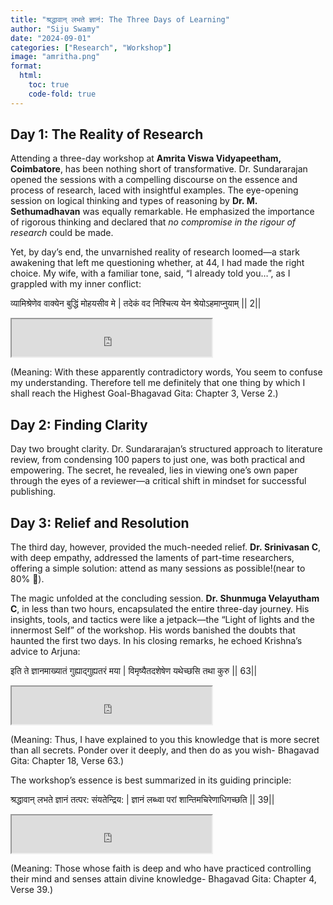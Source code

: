 ```yaml
---
title: "श्रद्धावान् लभते ज्ञानं: The Three Days of Learning"
author: "Siju Swamy"
date: "2024-09-01"
categories: ["Research", "Workshop"]
image: "amritha.png"
format: 
  html:
    toc: true
    code-fold: true
---
```


## Day 1: The Reality of Research

Attending a three-day workshop at **Amrita Viswa Vidyapeetham, Coimbatore**, has been nothing short of transformative. Dr. Sundararajan opened the sessions with a compelling discourse on the essence and process of research, laced with insightful examples. The eye-opening session on logical thinking and types of reasoning by **Dr. M. Sethumadhavan** was equally remarkable. He emphasized the importance of rigorous thinking and declared that *no compromise in the rigour of research* could be made. 

Yet, by day's end, the unvarnished reality of research loomed—a stark awakening that left me questioning whether, at 44, I had made the right choice. My wife, with a familiar tone, said, "I already told you…", as I grappled with my inner conflict:

व्यामिश्रेणेव वाक्येन बुद्धिं मोहयसीव मे |
तदेकं वद निश्चित्य येन श्रेयोऽहमाप्नुयाम् || 2||

```{=html}
<iframe width="320" height="60"src="https://cdn.vivekavani.com/wp-content/uploads/2021/08/Bhagavad-Gita-Chapter-3-Verse-2.mp3" title="Listen to the Verses"></iframe>
```

(Meaning: With these apparently contradictory words, You seem to confuse my understanding. Therefore tell me definitely that one thing by which I shall reach the Highest Goal-Bhagavad Gita: Chapter 3, Verse 2.)

## Day 2: Finding Clarity

Day two brought clarity. Dr. Sundararajan’s structured approach to literature review, from condensing 100 papers to just one, was both practical and empowering. The secret, he revealed, lies in viewing one’s own paper through the eyes of a reviewer—a critical shift in mindset for successful publishing. 

## Day 3: Relief and Resolution

The third day, however, provided the much-needed relief. **Dr. Srinivasan C**, with deep empathy, addressed the laments of part-time researchers, offering a simple solution: attend as many sessions as possible!(near to 80% 🙂).

The magic unfolded at the concluding session. **Dr. Shunmuga Velayutham C**, in less than two hours, encapsulated the entire three-day journey. His insights, tools, and tactics were like a jetpack—the "Light of lights and the innermost Self" of the workshop. His words banished the doubts that haunted the first two days. In his closing remarks, he echoed Krishna’s advice to Arjuna:

इति ते ज्ञानमाख्यातं गुह्याद्गुह्यतरं मया | विमृष्यैतदशेषेण यथेच्छसि तथा कुरु || 63||

```{=html}
<iframe width="320" height="60"src="https://www.holy-bhagavad-gita.org/public/audio/018_063.mp3" title="Listen to the Verses"></iframe>
```

(Meaning: Thus, I have explained to you this knowledge that is more secret than all secrets. Ponder over it deeply, and then do as you wish- Bhagavad Gita: Chapter 18, Verse 63.)

The workshop's essence is best summarized in its guiding principle:

श्रद्धावान् लभते ज्ञानं तत्पर: संयतेन्द्रिय: |
ज्ञानं लब्ध्वा परां शान्तिमचिरेणाधिगच्छति || 39||

```{=html}
<iframe width="320" height="60"src="https://www.holy-bhagavad-gita.org/public/audio/004_039.mp3" title="Listen to the Verses"></iframe>
```
(Meaning: Those whose faith is deep and who have practiced controlling their mind and senses attain divine knowledge- Bhagavad Gita: Chapter 4, Verse 39.)